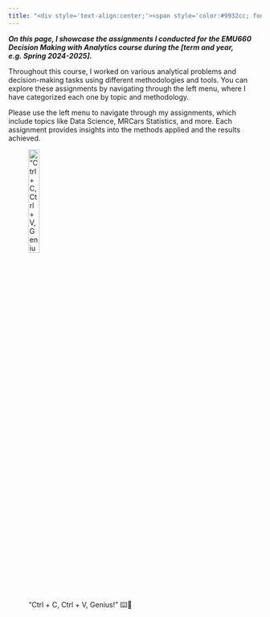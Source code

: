 ```yaml
---
title: "<div style='text-align:center;'><span style='color:#9932cc; font-style:italic;'>EMU660 Spring 2024-2025 Assignment Portfolio</span></div>"
---
```


***On this page, I showcase the assignments I conducted for the EMU660 Decision Making with Analytics course during the \[term and year, e.g. Spring 2024-2025\].***

Throughout this course, I worked on various analytical problems and decision-making tasks using different methodologies and tools. You can explore these assignments by navigating through the left menu, where I have categorized each one by topic and methodology.

Please use the left menu to navigate through my assignments, which include topics like Data Science, MRCars Statistics, and more. Each assignment provides insights into the methods applied and the results achieved.

!["Ctrl + C, Ctrl + V, Genius!" ⌨️🐧](images/codingpengu.gif){fig-align="left" width="23%"}
